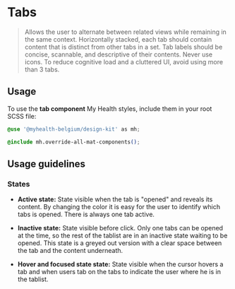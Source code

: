 
<Meta title="Components/Tabs" />

# Tabs

> Allows the user to alternate between related views while remaining in the same context.
> Horizontally stacked, each tab should contain content that is distinct from other tabs in a set.
> Tab labels should be concise, scannable, and descriptive of their contents. Never use icons. To reduce cognitive load and a cluttered UI, avoid using more than 3 tabs.

## Usage

To use the **tab component** My Health styles, include them in your root SCSS file:

```css
@use '@myhealth-belgium/design-kit' as mh;

@include mh.override-all-mat-components();
```

## Usage guidelines

### States
* <b>Active  state:</b>
State visible when the tab is "opened" and reveals its content. By changing the color it is easy for the user to identify which tabs is opened.
There is always one tab active.

* <b>Inactive state:</b>
State visible before click. Only one tabs can be opened at the time, so the rest of the tablist are in an inactive state waiting to be opened. This state is a greyed out version with a clear space between the tab and the content underneath.

* <b>Hover and focused state  state:</b>
State visible when the cursor hovers a tab and when users tab on the tabs to indicate the user where he is in the tablist.
